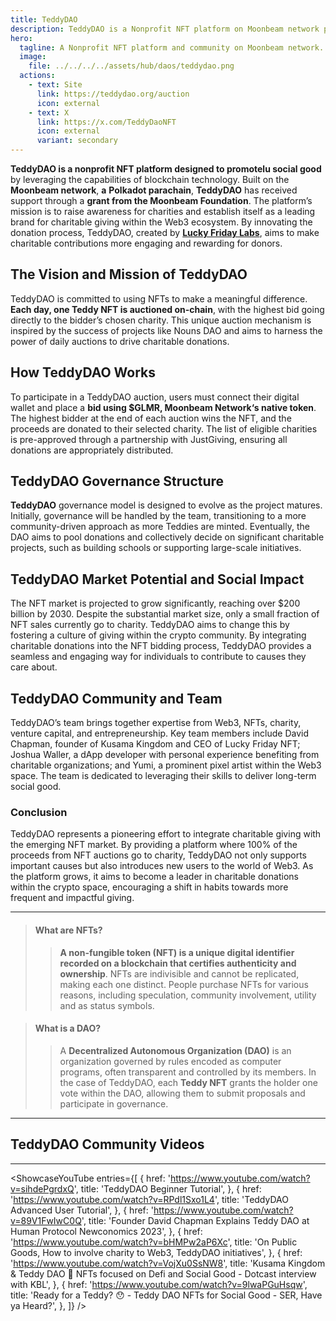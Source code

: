 ```yaml
---
title: TeddyDAO
description: TeddyDAO is a Nonprofit NFT platform on Moonbeam network promoting social good through daily auctions for charity.
hero:
  tagline: A Nonprofit NFT platform and community on Moonbeam network.
  image: 
    file: ../../../../assets/hub/daos/teddydao.png
  actions:
    - text: Site
      link: https://teddydao.org/auction
      icon: external
    - text: X
      link: https://x.com/TeddyDaoNFT
      icon: external
      variant: secondary
---
```



**TeddyDAO is a nonprofit NFT platform designed to promotelu social good** by leveraging the capabilities of blockchain technology. 
Built on the **Moonbeam network**, **a** **Polkadot parachain**, **TeddyDAO** has received support through a **grant from the Moonbeam Foundation**. 
The platform’s mission is to raise awareness for charities and establish itself as a leading brand for charitable giving within the Web3 ecosystem. 
By innovating the donation process, TeddyDAO, created by [**Lucky Friday Labs**](/club/daos/lucky-friday/), aims to make charitable contributions more engaging and rewarding for donors.

## The Vision and Mission of TeddyDAO
TeddyDAO is committed to using NFTs to make a meaningful difference. **Each day, one Teddy NFT is auctioned on-chain**, with the highest bid going directly to the bidder’s chosen charity. This unique auction mechanism is inspired by the success of projects like Nouns DAO and aims to harness the power of daily auctions to drive charitable donations.

## How TeddyDAO Works
To participate in a TeddyDAO auction, users must connect their digital wallet and place a **bid using $GLMR, Moonbeam Network‘s native token**. The highest bidder at the end of each auction wins the NFT, and the proceeds are donated to their selected charity. The list of eligible charities is pre-approved through a partnership with JustGiving, ensuring all donations are appropriately distributed.

## TeddyDAO Governance Structure
**TeddyDAO** governance model is designed to evolve as the project matures. Initially, governance will be handled by the team, transitioning to a more community-driven approach as more Teddies are minted. Eventually, the DAO aims to pool donations and collectively decide on significant charitable projects, such as building schools or supporting large-scale initiatives.

## TeddyDAO Market Potential and Social Impact
The NFT market is projected to grow significantly, reaching over $200 billion by 2030. Despite the substantial market size, only a small fraction of NFT sales currently go to charity. TeddyDAO aims to change this by fostering a culture of giving within the crypto community. By integrating charitable donations into the NFT bidding process, TeddyDAO provides a seamless and engaging way for individuals to contribute to causes they care about.

## TeddyDAO Community and Team
TeddyDAO’s team brings together expertise from Web3, NFTs, charity, venture capital, and entrepreneurship. Key team members include David Chapman, founder of Kusama Kingdom and CEO of Lucky Friday NFT; Joshua Waller, a dApp developer with personal experience benefiting from charitable organizations; and Yumi, a prominent pixel artist within the Web3 space. The team is dedicated to leveraging their skills to deliver long-term social good.

### Conclusion
TeddyDAO represents a pioneering effort to integrate charitable giving with the emerging NFT market. By providing a platform where 100% of the proceeds from NFT auctions go to charity, TeddyDAO not only supports important causes but also introduces new users to the world of Web3. As the platform grows, it aims to become a leader in charitable donations within the crypto space, encouraging a shift in habits towards more frequent and impactful giving.

-------

>  #### What are NFTs?
>>  **A non-fungible token (NFT) is a unique digital identifier recorded on a blockchain that certifies authenticity and ownership**. 
NFTs are indivisible and cannot be replicated, making each one distinct. 
People purchase NFTs for various reasons, including speculation, community involvement, utility and as status symbols.

> #### What is a DAO?
>> A **Decentralized Autonomous Organization (DAO)** is an organization governed by rules encoded as computer programs, often transparent and controlled by its members. 
In the case of TeddyDAO, each **Teddy NFT** grants the holder one vote within the DAO, allowing them to submit proposals and participate in governance.

-------

## TeddyDAO Community Videos
----------------
<ShowcaseYouTube
  entries={[
          {
      href: 'https://www.youtube.com/watch?v=sihdePgrdxQ',
      title: 'TeddyDAO Beginner Tutorial',
     },
      {
      href: 'https://www.youtube.com/watch?v=RPdl1Sxo1L4',
      title: 'TeddyDAO Advanced User Tutorial',
    },
                {
      href: 'https://www.youtube.com/watch?v=89V1FwIwC0Q',
      title: 'Founder David Chapman Explains Teddy DAO at Human Protocol Newconomics 2023',
    },
    {
      href: 'https://www.youtube.com/watch?v=bHMPw2aP6Xc',
      title: 'On Public Goods, How to involve charity to Web3, TeddyDAO initiatives',
    },
      {
      href: 'https://www.youtube.com/watch?v=VojXu0SsNW8',
      title: 'Kusama Kingdom & Teddy DAO 🧸 NFTs focused on Defi and Social Good - Dotcast interview with KBL',
    },
         {
      href: 'https://www.youtube.com/watch?v=9lwaPGuHsqw',
      title: 'Ready for a Teddy? 😯 - Teddy DAO NFTs for Social Good - SER, Have ya Heard?',
    },
  ]}
/>

